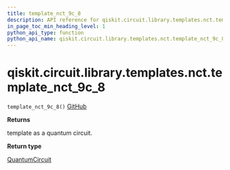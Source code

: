 ```yaml
---
title: template_nct_9c_8
description: API reference for qiskit.circuit.library.templates.nct.template_nct_9c_8
in_page_toc_min_heading_level: 1
python_api_type: function
python_api_name: qiskit.circuit.library.templates.nct.template_nct_9c_8
---
```


# qiskit.circuit.library.templates.nct.template\_nct\_9c\_8

<span id="qiskit.circuit.library.templates.nct.template_nct_9c_8" />

`template_nct_9c_8()` [GitHub](https://github.com/qiskit/qiskit/tree/stable/0.17/qiskit/circuit/library/templates/nct/template_nct_9c_8.py "view source code")

**Returns**

template as a quantum circuit.

**Return type**

[QuantumCircuit](qiskit.circuit.QuantumCircuit "qiskit.circuit.QuantumCircuit")

